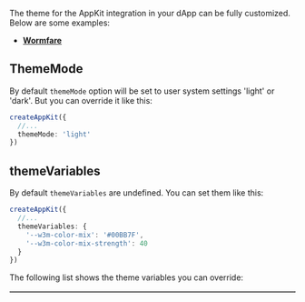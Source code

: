 
The theme for the AppKit integration in your dApp can be fully customized. Below are some examples:
- [**Wormfare**](https://dashboard.wormfare.com/purchase)

## ThemeMode

By default `themeMode` option will be set to user system settings 'light' or 'dark'. But you can override it like this:

```ts
createAppKit({
  //...
  themeMode: 'light'
})
```

## themeVariables

By default `themeVariables` are undefined. You can set them like this:

```ts
createAppKit({
  //...
  themeVariables: {
    '--w3m-color-mix': '#00BB7F',
    '--w3m-color-mix-strength': 40
  }
})
```

The following list shows the theme variables you can override:

<Table
  headers={['Variable', 'Description', 'Type']}
  data={[
    {
      variable: { code: '--w3m-font-family' },
      description: 'Base font family',
      type: { code: 'string' }
    },
    {
      variable: { code: '--w3m-accent' },
      description: 'Color used for buttons, icons, labels, etc.',
      type: { code: 'string' }
    },
    {
      variable: { code: '--w3m-color-mix' },
      description: 'The color that blends in with the default colors',
      type: { code: 'string' }
    },
    {
      variable: { code: '--w3m-color-mix-strength' },
      description: 'The percentage on how much "--w3m-color-mix" should blend in',
      type: { code: 'number' }
    },
    {
      variable: { code: '--w3m-font-size-master' },
      description: 'The base pixel size for fonts.',
      type: { code: 'string' }
    },
    {
      variable: { code: '--w3m-border-radius-master' },
      description: 'The base border radius in pixels.',
      type: { code: 'string' }
    },
    {
      variable: { code: '--w3m-z-index' },
      description: 'The z-index of the modal.',
      type: { code: 'number' }
    }
  ]}
/>
